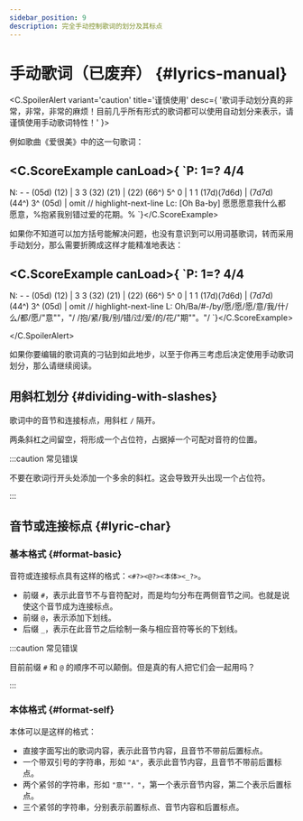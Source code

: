 ```yaml
---
sidebar_position: 9
description: 完全手动控制歌词的划分及其标点
---
```


# 手动歌词（已废弃） {#lyrics-manual}

<C.SpoilerAlert variant='caution' title='谨慎使用' desc={
	'歌词手动划分真的非常，非常，非常的麻烦！目前几乎所有形式的歌词都可以使用自动划分来表示，请谨慎使用手动歌词特性！'
}>

例如歌曲《爱很美》中的这一句歌词：

<C.ScoreExample canLoad>{
`P: 1=? 4/4
---
N: - - (05d) (12) | 3 3 (32) (21) | (22) (66^) 5^ 0 | 1 1 (17d)(7d6d) | (7d7d) (44^) 3^ (05d) | omit
// highlight-next-line
Lc: [Oh Ba-by] 愿愿愿意我什么都愿意，%抱紧我别错过爱的花期。%
`}</C.ScoreExample>

如果你不知道可以加方括号能解决问题，也没有意识到可以用词基歌词，转而采用手动划分，那么需要折腾成这样才能精准地表达：

<C.ScoreExample canLoad>{
`P: 1=? 4/4
---
N: - - (05d) (12) | 3 3 (32) (21) | (22) (66^) 5^ 0 | 1 1 (17d)(7d6d) | (7d7d) (44^) 3^ (05d) | omit
// highlight-next-line
L: Oh/Ba/#-/by/愿/愿/愿/意/我/什/么/都/愿/"意""，"/ /抱/紧/我/别/错/过/爱/的/花/"期""。"/
`}</C.ScoreExample>

</C.SpoilerAlert>

如果你要编辑的歌词真的刁钻到如此地步，以至于你再三考虑后决定使用手动歌词划分，那么请继续阅读。

## 用斜杠划分 {#dividing-with-slashes}

歌词中的音节和连接标点，用斜杠 `/` 隔开。

两条斜杠之间留空，将形成一个占位符，占据掉一个可配对音符的位置。

:::caution 常见错误

不要在歌词行开头处添加一个多余的斜杠。这会导致开头出现一个占位符。

:::

## 音节或连接标点 {#lyric-char}

### 基本格式 {#format-basic}

音符或连接标点具有这样的格式：`<#?><@?><本体><_?>`。

- 前缀 `#`，表示此音节不与音符配对，而是均匀分布在两侧音节之间。也就是说使这个音节成为连接标点。
- 前缀 `@`，表示添加下划线。
- 后缀 `_`，表示在此音节之后绘制一条与相应音符等长的下划线。

:::caution 常见错误

目前前缀 `#` 和 `@` 的顺序不可以颠倒。但是真的有人把它们会一起用吗？

:::

### 本体格式 {#format-self}

本体可以是这样的格式：

- 直接字面写出的歌词内容，表示此音节内容，且音节不带前后置标点。
- 一个带双引号的字符串，形如 `"A"`，表示此音节内容，且音节不带前后置标点。
- 两个紧邻的字符串，形如 `"意""，"`，第一个表示音节内容，第二个表示后置标点。
- 三个紧邻的字符串，分别表示前置标点、音节内容和后置标点。
